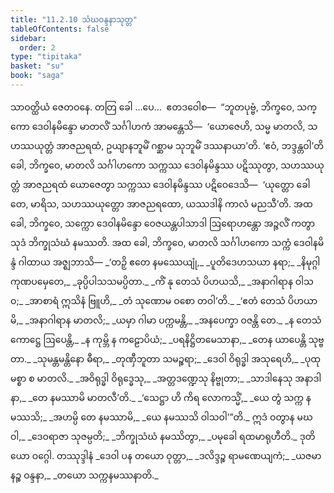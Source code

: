 ```yaml
---
title: "11.2.10 သံဃဝန္ဒနာသုတ္တ"
tableOfContents: false
sidebar:
  order: 2
type: "tipitaka"
basket: "su"
book: "saga"
---
```



<DynamicBreadcrumb />

<Division number="266" book="saga">

<Paragraph number="1671" book="saga">
သာဝတ္ထိယံ ဇေတဝနေ. တတြ ခေါ …ပေ…  ဧတဒဝေါစ—  “ဘူတပုဗ္ဗံ, ဘိက္ခဝေ, သက္ကော ဒေဝါနမိန္ဒော မာတလိံ သင်္ဂါဟကံ အာမန္တေသိ—  ‘ယောဇေဟိ, သမ္မ မာတလိ, သဟဿယုတ္တံ အာဇညရထံ, ဥယျာနဘူမိံ ဂစ္ဆာမ သုဘူမိံ ဒဿနာယာ’တိ. ‘ဧဝံ, ဘဒ္ဒန္တဝါ’တိ ခေါ, ဘိက္ခဝေ, မာတလိ သင်္ဂါဟကော သက္ကဿ ဒေဝါနမိန္ဒဿ ပဋိဿုတွာ, သဟဿယုတ္တံ အာဇညရထံ ယောဇေတွာ သက္ကဿ ဒေဝါနမိန္ဒဿ ပဋိဝေဒေသိ—  ‘ယုတ္တော ခေါ တေ, မာရိသ, သဟဿယုတ္တော အာဇညရထော, ယဿဒါနိ ကာလံ မညသီ’တိ. အထ ခေါ, ဘိက္ခဝေ, သက္ကော ဒေဝါနမိန္ဒော ဝေဇယန္တပါသာဒါ ဩရောဟန္တော အဉ္ဇလိံ ကတွာ သုဒံ ဘိက္ခုသံဃံ နမဿတိ. အထ ခေါ, ဘိက္ခဝေ, မာတလိ သင်္ဂါဟကော သက္ကံ ဒေဝါနမိန္ဒံ ဂါထာယ အဇ္ဈဘာသိ—
</Paragraph>

<Paragraph number="1672" type="verses" book="saga">
_‘တဉှိ ဧတေ နမဿေယျုံ,_  
_ပူတိဒေဟသယာ နရာ;_  
_နိမုဂ္ဂါ ကုဏပမှေတေ,_  
_ခုပ္ပိပါသသမပ္ပိတာ._  

</Paragraph>

<Paragraph number="1673" type="verses" book="saga">
_ကိံ နု တေသံ ပိဟယသိ,_  
_အနာဂါရာန ဝါသဝ;_  
_အာစာရံ ဣသိနံ ဗြူဟိ,_  
_တံ သုဏောမ ဝစော တဝါ’တိ._  

</Paragraph>

<Paragraph number="1674" type="verses" book="saga">
_‘ဧတံ တေသံ ပိဟယာမိ,_  
_အနာဂါရာန မာတလိ;_  
_ယမှာ ဂါမာ ပက္ကမန္တိ,_  
_အနပေက္ခာ ဝဇန္တိ တေ._  

</Paragraph>

<Paragraph number="1675" type="verses" book="saga">
_န တေသံ ကောဋ္ဌေ ဩပေန္တိ,_  
_န ကုမ္ဘိ န ကဠောပိယံ;_  
_ပရနိဋ္ဌိတမေသာနာ,_  
_တေန ယာပေန္တိ သုဗ္ဗတာ._  

</Paragraph>

<Paragraph number="1676" type="verses" book="saga">
_သုမန္တမန္တိနော ဓီရာ,_  
_တုဏှီဘူတာ သမဉ္စရာ;_  
_ဒေဝါ ဝိရုဒ္ဓါ အသုရေဟိ,_  
_ပုထု မစ္စာ စ မာတလိ._  

</Paragraph>

<Paragraph number="1677" type="verses" book="saga">
_အဝိရုဒ္ဓါ ဝိရုဒ္ဓေသု,_  
_အတ္တဒဏ္ဍေသု နိဗ္ဗုတာ;_  
_သာဒါနေသု အနာဒါနာ,_  
_တေ နမဿာမိ မာတလီ’တိ._  

</Paragraph>

<Paragraph number="1678" type="verses" book="saga">
_‘သေဋ္ဌာ ဟိ ကိရ လောကသ္မိံ,_  
_ယေ တွံ သက္က နမဿသိ;_  
_အဟမ္ပိ တေ နမဿာမိ,_  
_ယေ နမဿသိ ဝါသဝါ’”တိ._  

</Paragraph>

<Paragraph number="1679" type="verses" book="saga">
ဣဒံ ဝတွာန မဃဝါ,_  
_ဒေဝရာဇာ သုဇမ္ပတိ;_  
_ဘိက္ခုသံဃံ နမဿိတွာ,_  
_ပမုခေါ ရထမာရုဟီတိ._  


</Paragraph>
</Division>

<Paragraph number="1680" type="center" book="saga">
ဒုတိယော ဝဂ္ဂေါ.



</Paragraph>

<Paragraph number="1681" type="center" book="saga">
တဿုဒ္ဒါနံ


</Paragraph>

<Paragraph number="1682" type="verses" book="saga">
_ဒေဝါ ပန တယော ဝုတ္တာ,_  
_ဒလိဒ္ဒဉ္စ ရာမဏေယျကံ;_  
_ယဇမာနဉ္စ ဝန္ဒနာ,_  
_တယော သက္ကနမဿနာတိ._
</Paragraph>